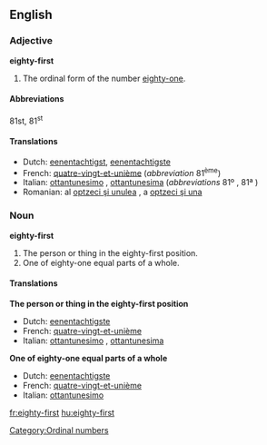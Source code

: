==English==

===Adjective===
'''eighty-first'''

# The ordinal form of the number [[eighty-one]].

====Abbreviations====
81st, 81<sup>st</sup>

====Translations====
* Dutch: [[eenentachtigst]], [[eenentachtigste]]
* French: [[quatre-vingt-et-unième]] (''abbreviation'' 81<sup>ème</sup>)
* Italian: [[ottantunesimo]] {{m}}, [[ottantunesima]] {{f}} (''abbreviations'' 81º {{m}}, 81ª {{f}})
* Romanian: al [[optzeci şi unulea]] {{m}}, a [[optzeci şi una]] {{f}}

===Noun===
'''eighty-first'''

# The person or thing in the eighty-first position.
# One of eighty-one equal parts of a whole.

====Translations====
'''The person or thing in the eighty-first position'''
* Dutch: [[eenentachtigste]] {{m|f}}
* French: [[quatre-vingt-et-unième]] {{m|f}}
* Italian: [[ottantunesimo]] {{m}}, [[ottantunesima]] {{f}}

'''One of eighty-one equal parts of a whole'''
* Dutch: [[eenentachtigste]] {{n}}
* French: [[quatre-vingt-et-unième]] {{m}}
* Italian: [[ottantunesimo]] {{m}}

[[Category:Ordinal numbers]]

[[fr:eighty-first]]
[[hu:eighty-first]]